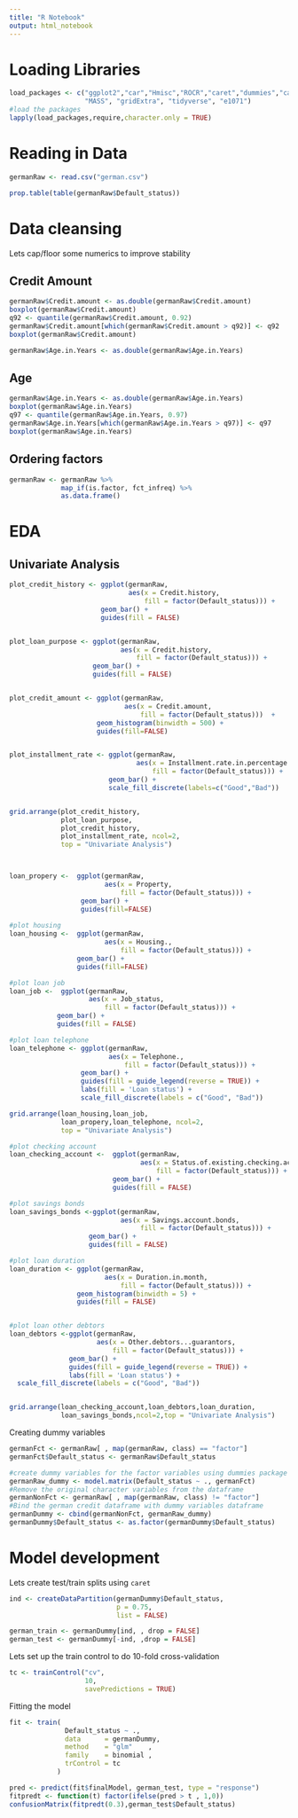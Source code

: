 ```yaml
---
title: "R Notebook"
output: html_notebook
---
```


# Loading Libraries

```r
load_packages <- c("ggplot2","car","Hmisc","ROCR","caret","dummies","caTools",
                   "MASS", "gridExtra", "tidyverse", "e1071")
#load the packages
lapply(load_packages,require,character.only = TRUE)
```

# Reading in Data

```r
germanRaw <- read.csv("german.csv")
```

```r
prop.table(table(germanRaw$Default_status))

```

# Data cleansing

Lets cap/floor some numerics to improve stability

## Credit Amount

```r
germanRaw$Credit.amount <- as.double(germanRaw$Credit.amount)
boxplot(germanRaw$Credit.amount)
q92 <- quantile(germanRaw$Credit.amount, 0.92)
germanRaw$Credit.amount[which(germanRaw$Credit.amount > q92)] <- q92
boxplot(germanRaw$Credit.amount)

germanRaw$Age.in.Years <- as.double(germanRaw$Age.in.Years)

```

## Age

```r
germanRaw$Age.in.Years <- as.double(germanRaw$Age.in.Years)
boxplot(germanRaw$Age.in.Years)
q97 <- quantile(germanRaw$Age.in.Years, 0.97)
germanRaw$Age.in.Years[which(germanRaw$Age.in.Years > q97)] <- q97
boxplot(germanRaw$Age.in.Years)
```

## Ordering factors

```r
germanRaw <- germanRaw %>%
             map_if(is.factor, fct_infreq) %>%
             as.data.frame()
```



# EDA
## Univariate Analysis

```r
plot_credit_history <- ggplot(germanRaw,
                              aes(x = Credit.history,
                                  fill = factor(Default_status))) +
                       geom_bar() +
                       guides(fill = FALSE)


plot_loan_purpose <- ggplot(germanRaw,
                            aes(x = Credit.history,
                                fill = factor(Default_status))) + 
                     geom_bar() +
                     guides(fill = FALSE)


plot_credit_amount <- ggplot(germanRaw,
                             aes(x = Credit.amount,
                                 fill = factor(Default_status)))  + 
                      geom_histogram(binwidth = 500) + 
                      guides(fill=FALSE)


plot_installment_rate <- ggplot(germanRaw,
                                aes(x = Installment.rate.in.percentage.of.disposable.income,
                                    fill = factor(Default_status))) +
                         geom_bar() + 
                         scale_fill_discrete(labels=c("Good","Bad"))


grid.arrange(plot_credit_history,
             plot_loan_purpose,
             plot_credit_history,
             plot_installment_rate, ncol=2,
             top = "Univariate Analysis")



loan_propery <-  ggplot(germanRaw, 
                        aes(x = Property, 
                            fill = factor(Default_status))) + 
                  geom_bar() +
                  guides(fill=FALSE)
 
#plot housing                           
loan_housing <-  ggplot(germanRaw,
                        aes(x = Housing., 
                            fill = factor(Default_status))) + 
                 geom_bar() +
                 guides(fill=FALSE)

#plot loan job
loan_job <-  ggplot(germanRaw,
                    aes(x = Job_status,
                        fill = factor(Default_status))) +
            geom_bar() +
            guides(fill = FALSE)

#plot loan telephone
loan_telephone <- ggplot(germanRaw,
                         aes(x = Telephone.,
                             fill = factor(Default_status))) +
                  geom_bar() +
                  guides(fill = guide_legend(reverse = TRUE)) +
                  labs(fill = 'Loan status') + 
                  scale_fill_discrete(labels = c("Good", "Bad"))

grid.arrange(loan_housing,loan_job,
             loan_propery,loan_telephone, ncol=2,
             top = "Univariate Analysis")

#plot checking account
loan_checking_account <-  ggplot(germanRaw,
                                 aes(x = Status.of.existing.checking.account,
                                     fill = factor(Default_status))) +
                          geom_bar() +
                          guides(fill = FALSE)

#plot savings bonds
loan_savings_bonds <-ggplot(germanRaw,
                            aes(x = Savings.account.bonds,
                                 fill = factor(Default_status))) +
                    geom_bar() +
                    guides(fill = FALSE)

#plot loan duration
loan_duration <- ggplot(germanRaw,
                        aes(x = Duration.in.month,
                            fill = factor(Default_status))) +
                 geom_histogram(binwidth = 5) +
                 guides(fill = FALSE)


#plot loan other debtors
loan_debtors <-ggplot(germanRaw,
                      aes(x = Other.debtors...guarantors,
                          fill = factor(Default_status))) +
               geom_bar() +
               guides(fill = guide_legend(reverse = TRUE)) +
               labs(fill = 'Loan status') +
  scale_fill_discrete(labels = c("Good", "Bad"))


grid.arrange(loan_checking_account,loan_debtors,loan_duration,
             loan_savings_bonds,ncol=2,top = "Univariate Analysis")

```

Creating dummy variables
```r
germanFct <- germanRaw[ , map(germanRaw, class) == "factor"]
germanFct$Default_status <- germanRaw$Default_status

#create dummy variables for the factor variables using dummies package
germanRaw_dummy <- model.matrix(Default_status ~ ., germanFct)
#Remove the original character variables from the dataframe
germanNonFct <- germanRaw[ , map(germanRaw, class) != "factor"]
#Bind the german credit dataframe with dummy variables dataframe
germanDummy <- cbind(germanNonFct, germanRaw_dummy)
germanDummy$Default_status <- as.factor(germanDummy$Default_status)
```


# Model development

Lets create test/train splits using `caret`

```r
ind <- createDataPartition(germanDummy$Default_status,
                           p = 0.75,
                           list = FALSE)

german_train <- germanDummy[ind, , drop = FALSE]
german_test <- germanDummy[-ind, ,drop = FALSE]
```

Lets set up the train control to do 10-fold cross-validation

```r
tc <- trainControl("cv",
                   10,
                   savePredictions = TRUE)
```


Fitting the model

```r
fit <- train(
              Default_status ~ .,
              data      = germanDummy,
              method    = "glm"    ,
              family    = binomial ,
              trControl = tc
            )

```



```r
pred <- predict(fit$finalModel, german_test, type = "response")
fitpredt <- function(t) factor(ifelse(pred > t , 1,0))
confusionMatrix(fitpredt(0.3),german_test$Default_status)

```